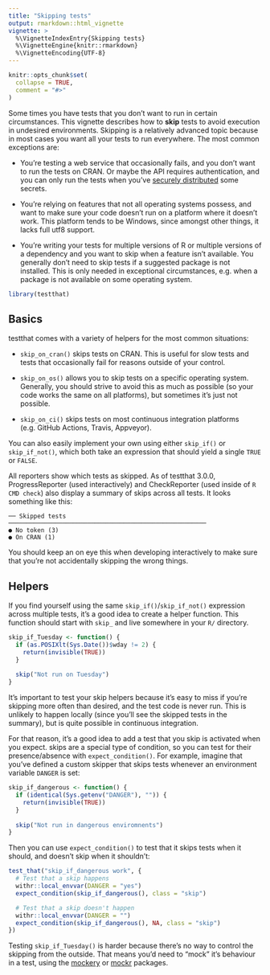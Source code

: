 ```yaml
---
title: "Skipping tests"
output: rmarkdown::html_vignette
vignette: >
  %\VignetteIndexEntry{Skipping tests}
  %\VignetteEngine{knitr::rmarkdown}
  %\VignetteEncoding{UTF-8}
---
```


```r
knitr::opts_chunk$set(
  collapse = TRUE,
  comment = "#>"
)
```

Some times you have tests that you don't want to run in certain circumstances.
This vignette describes how to **skip** tests to avoid execution in undesired environments.
Skipping is a relatively advanced topic because in most cases you want all your tests to run everywhere.
The most common exceptions are:

-   You're testing a web service that occasionally fails, and you don't want to run the tests on CRAN.
    Or maybe the API requires authentication, and you can only run the tests when you've [securely distributed](https://gargle.r-lib.org/articles/articles/managing-tokens-securely.html) some secrets.

-   You're relying on features that not all operating systems possess, and want to make sure your code doesn't run on a platform where it doesn't work.
    This platform tends to be Windows, since amongst other things, it lacks full utf8 support.

-   You're writing your tests for multiple versions of R or multiple versions of a dependency and you want to skip when a feature isn't available.
    You generally don't need to skip tests if a suggested package is not installed.
    This is only needed in exceptional circumstances, e.g. when a package is not available on some operating system.

```r
library(testthat)
```

## Basics

testthat comes with a variety of helpers for the most common situations:

-   `skip_on_cran()` skips tests on CRAN.
    This is useful for slow tests and tests that occasionally fail for reasons outside of your control.

-   `skip_on_os()` allows you to skip tests on a specific operating system.
    Generally, you should strive to avoid this as much as possible (so your code works the same on all platforms), but sometimes it's just not possible.

-   `skip_on_ci()` skips tests on most continuous integration platforms (e.g. GitHub Actions, Travis, Appveyor).

You can also easily implement your own using either `skip_if()` or `skip_if_not()`, which both take an expression that should yield a single `TRUE` or `FALSE`.

All reporters show which tests as skipped.
As of testthat 3.0.0, ProgressReporter (used interactively) and CheckReporter (used inside of `R CMD check`) also display a summary of skips across all tests.
It looks something like this:

    ── Skipped tests  ───────────────────────────────────────────────────────
    ● No token (3)
    ● On CRAN (1)

You should keep an on eye this when developing interactively to make sure that you're not accidentally skipping the wrong things.

## Helpers

If you find yourself using the same `skip_if()`/`skip_if_not()` expression across multiple tests, it's a good idea to create a helper function.
This function should start with `skip_` and live somewhere in your `R/` directory.

```r
skip_if_Tuesday <- function() {
  if (as.POSIXlt(Sys.Date())$wday != 2) {
    return(invisible(TRUE))
  }
  
  skip("Not run on Tuesday")
}
```

It's important to test your skip helpers because it's easy to miss if you're skipping more often than desired, and the test code is never run.
This is unlikely to happen locally (since you'll see the skipped tests in the summary), but is quite possible in continuous integration.

For that reason, it's a good idea to add a test that you skip is activated when you expect.
skips are a special type of condition, so you can test for their presence/absence with `expect_condition()`.
For example, imagine that you've defined a custom skipper that skips tests whenever an environment variable `DANGER` is set:

```r
skip_if_dangerous <- function() {
  if (identical(Sys.getenv("DANGER"), "")) {
    return(invisible(TRUE))
  }
  
  skip("Not run in dangerous enviromnents")
}
```

Then you can use `expect_condition()` to test that it skips tests when it should, and doesn't skip when it shouldn't:

```r
test_that("skip_if_dangerous work", {
  # Test that a skip happens
  withr::local_envvar(DANGER = "yes")
  expect_condition(skip_if_dangerous(), class = "skip") 

  # Test that a skip doesn't happen
  withr::local_envvar(DANGER = "")
  expect_condition(skip_if_dangerous(), NA, class = "skip")
})
```

Testing `skip_if_Tuesday()` is harder because there's no way to control the skipping from the outside.
That means you'd need to "mock" it's behaviour in a test, using the [mockery](https://github.com/r-lib/mockery) or [mockr](https://krlmlr.github.io/mockr/) packages.
